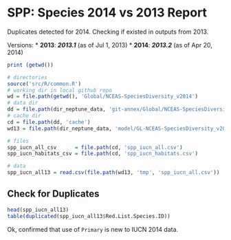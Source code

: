 SPP: Species 2014 vs 2013 Report
========================================================

Duplicates detected for 2014. Checking if existed in outputs from 2013.

Versions:
* **2013**: _**2013.1**_ (as of Jul 1,  2013)
* **2014**: _**2013.2**_ (as of Apr 20, 2014)


```r
print (getwd())

# directories
source('src/R/common.R')
# working dir in local github repo
wd = file.path(getwd(), 'Global/NCEAS-SpeciesDiversity_v2014')
# data dir
dd = file.path(dir_neptune_data, 'git-annex/Global/NCEAS-SpeciesDiversity_v2014')
# cache dir
cd = file.path(dd, 'cache')
wd13 = file.path(dir_neptune_data, 'model/GL-NCEAS-SpeciesDiversity_v2013a')

# files
spp_iucn_all_csv      = file.path(cd, 'spp_iucn_all.csv')
spp_iucn_habitats_csv = file.path(cd, 'spp_iucn_habitats.csv')

# data
spp_iucn_all13 = read.csv(file.path(wd13, 'tmp', 'spp_iucn_all.csv'))
```

## Check for Duplicates

```r
head(spp_iucn_all13)
table(duplicated(spp_iucn_all13$Red.List.Species.ID))
```

Ok, confirmed that use of `Primary` is new to IUCN 2014 data.
